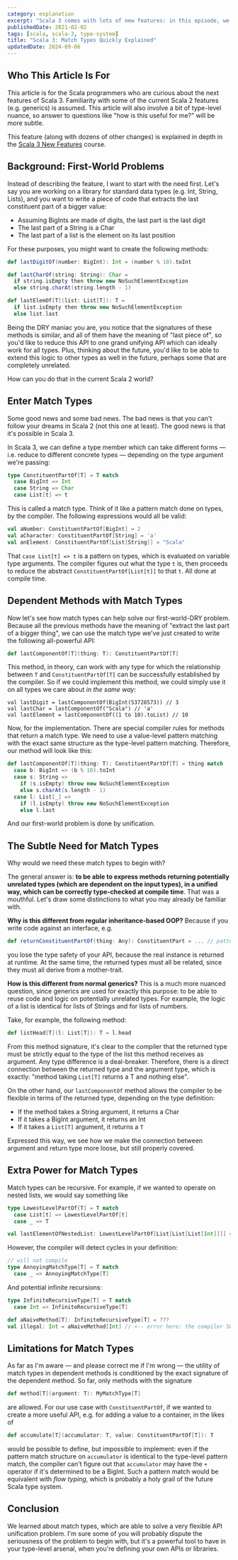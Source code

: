 ```yaml
---
category: explanation
excerpt: "Scala 3 comes with lots of new features: in this episode, we dive into match types, a powerful tool for pattern matching on types and more accurate type checking"
publishedDate: 2021-02-02
tags: [scala, scala-3, type-system]
title: "Scala 3: Match Types Quickly Explained"
updatedDate: 2024-09-06
---
```


## Who This Article Is For

This article is for the Scala programmers who are curious about the next features of Scala 3. Familiarity with some of the current Scala 2 features (e.g. generics) is assumed. This article will also involve a bit of type-level nuance, so answer to questions like "how is this useful for me?" will be more subtle.

This feature (along with dozens of other changes) is explained in depth in the [Scala 3 New Features](/courses/scala-3-new-features) course.

## Background: First-World Problems

Instead of describing the feature, I want to start with the need first. Let's say you are working on a library for standard data types (e.g. Int, String, Lists), and you want to write a piece of code that extracts the last constituent part of a bigger value:

- Assuming BigInts are made of digits, the last part is the last digit
- The last part of a String is a Char
- The last part of a list is the element on its last position

For these purposes, you might want to create the following methods:

```scala
def lastDigitOf(number: BigInt): Int = (number % 10).toInt

def lastCharOf(string: String): Char =
  if string.isEmpty then throw new NoSuchElementException
  else string.charAt(string.length - 1)

def lastElemOf[T](list: List[T]): T =
  if list.isEmpty then throw new NoSuchElementException
  else list.last
```

Being the DRY maniac you are, you notice that the signatures of these methods is similar, and all of them have the meaning of "last piece of", so you'd like to reduce this API to one grand unifying API which can ideally work for all types. Plus, thinking about the future, you'd like to be able to extend this logic to other types as well in the future, perhaps some that are completely unrelated.

How can you do that in the current Scala 2 world?

## Enter Match Types

Some good news and some bad news. The bad news is that you can't follow your dreams in Scala 2 (not this one at least). The good news is that it's possible in Scala 3.

In Scala 3, we can define a type member which can take different forms &mdash; i.e. reduce to different concrete types &mdash; depending on the type argument we're passing:

```scala
type ConstituentPartOf[T] = T match
  case BigInt => Int
  case String => Char
  case List[t] => t
```

This is called a match type. Think of it like a pattern match done on types, by the compiler. The following expressions would all be valid:

```scala
val aNumber: ConstituentPartOf[BigInt] = 2
val aCharacter: ConstituentPartOf[String] = 'a'
val anElement: ConstituentPartOf[List[String]] = "Scala"
```

That `case List[t] => t` is a pattern on types, which is evaluated on variable type arguments. The compiler figures out what the type `t` is, then proceeds to reduce the abstract `ConstituentPartOf[List[t]]` to that `t`. All done at compile time.

## Dependent Methods with Match Types

Now let's see how match types can help solve our first-world-DRY problem. Because all the previous methods have the meaning of "extract the last part of a bigger thing", we can use the match type we've just created to write the following all-powerful API:

```scala
def lastComponentOf[T](thing: T): ConstituentPartOf[T]
```

This method, in theory, can work with any type for which the relationship between `T` and `ConstituentPartOf[T]` can be successfully established by the compiler. So if we could implement this method, we could simply use it on all types we care about _in the same way_:

```
val lastDigit = lastComponentOf(BigInt(53728573)) // 3
val lastChar = lastComponentOf("Scala") // 'a'
val lastElement = lastComponentOf((1 to 10).toList) // 10
```

Now, for the implementation. There are special compiler rules for methods that return a match type. We need to use a value-level pattern matching with the exact same structure as the type-level pattern matching. Therefore, our method will look like this:

```scala
def lastComponentOf[T](thing: T): ConstituentPartOf[T] = thing match
  case b: BigInt => (b % 10).toInt
  case s: String =>
    if (s.isEmpty) throw new NoSuchElementException
    else s.charAt(s.length - 1)
  case l: List[_] =>
    if (l.isEmpty) throw new NoSuchElementException
    else l.last
```

And our first-world problem is done by unification.

## The Subtle Need for Match Types

Why would we need these match types to begin with?

The general answer is: **to be able to express methods returning potentially unrelated types (which are dependent on the input types), in a unified way, which can be correctly type-checked at compile time**. That was a mouthful. Let's draw some distinctions to what you may already be familiar with.

**Why is this different from regular inheritance-based OOP?** Because if you write code against an interface, e.g.

```scala
def returnConstituentPartOf(thing: Any): ConstituentPart = ... // pattern match
```

you lose the type safety of your API, because the real instance is returned at runtime. At the same time, the returned types must all be related, since they must all derive from a mother-trait.

**How is this different from normal generics?** This is a much more nuanced question, since generics are used for exactly this purpose: to be able to reuse code and logic on potentially unrelated types. For example, the logic of a list is identical for lists of Strings and for lists of numbers.

Take, for example, the following method:

```scala
def listHead[T](l: List[T]): T = l.head
```

From this method signature, it's clear to the compiler that the returned type must be strictly equal to the type of the list this method receives as argument. Any type difference is a deal-breaker. Therefore, there is a direct connection between the returned type and the argument type, which is exactly: "method taking `List[T]` returns a T and nothing else".

On the other hand, our `lastComponentOf` method allows the compiler to be flexible in terms of the returned type, depending on the type definition:

- If the method takes a String argument, it returns a Char
- If it takes a BigInt argument, it returns an Int
- If it takes a `List[T]` argument, it returns a `T`

Expressed this way, we see how we make the connection between argument and return type more loose, but still properly covered.

## Extra Power for Match Types

Match types can be recursive. For example, if we wanted to operate on nested lists, we would say something like

```scala
type LowestLevelPartOf[T] = T match
  case List[t] => LowestLevelPartOf[t]
  case _ => T

val lastElementOfNestedList: LowestLevelPartOf[List[List[List[Int]]]] = 2 // ok
```

However, the compiler will detect cycles in your definition:

```scala
// will not compile
type AnnoyingMatchType[T] = T match
  case _ => AnnoyingMatchType[T]
```

And potential infinite recursions:

```scala
type InfiniteRecursiveType[T] = T match
  case Int => InfiniteRecursiveType[T]

def aNaiveMethod[T]: InfiniteRecursiveType[T] = ???
val illegal: Int = aNaiveMethod[Int] // <-- error here: the compiler SO'd trying to find your type
```

## Limitations for Match Types

As far as I'm aware &mdash; and please correct me if I'm wrong &mdash; the utility of match types in dependent methods is conditioned by the exact signature of the dependent method. So far, only methods with the signature

```scala
def method[T](argument: T): MyMatchType[T]
```

are allowed. For our use case with `ConstituentPartOf`, if we wanted to create a more useful API, e.g. for adding a value to a container, in the likes of

```scala
def accumulate[T](accumulator: T, value: ConstituentPartOf[T]): T
```

would be possible to define, but impossible to implement: even if the pattern match structure on `accumulator` is identical to the type-level pattern match, the compiler can't figure out that `accumulator` may have the `+` operator if it's determined to be a BigInt. Such a pattern match would be equivalent with _flow typing_, which is probably a holy grail of the future Scala type system.

## Conclusion

We learned about match types, which are able to solve a very flexible API unification problem. I'm sure some of you will probably dispute the seriousness of the problem to begin with, but it's a powerful tool to have in your type-level arsenal, when you're defining your own APIs or libraries.
